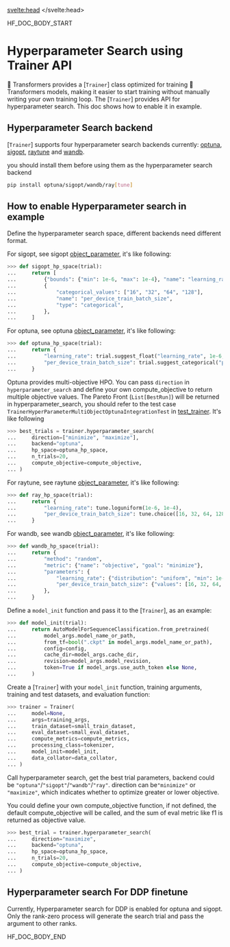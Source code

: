 <script lang="ts">
let fw: "pt" | "tf" = "pt";
onMount(() => {
    const urlParams = new URLSearchParams(window.location.search);
    fw = urlParams.get("fw") || "pt";
});
</script>
<svelte:head>
  <meta name="hf:doc:metadata" content={metadata} >
</svelte:head>

<!--HF DOCBUILD BODY START-->

HF_DOC_BODY_START

<!--Copyright 2022 The HuggingFace Team. All rights reserved.

Licensed under the Apache License, Version 2.0 (the "License"); you may not use this file except in compliance with
the License. You may obtain a copy of the License at

http://www.apache.org/licenses/LICENSE-2.0

Unless required by applicable law or agreed to in writing, software distributed under the License is distributed on
an "AS IS" BASIS, WITHOUT WARRANTIES OR CONDITIONS OF ANY KIND, either express or implied. See the License for the

⚠️ Note that this file is in Markdown but contain specific syntax for our doc-builder (similar to MDX) that may not be
rendered properly in your Markdown viewer.

-->

# Hyperparameter Search using Trainer API

🤗 Transformers provides a [`Trainer`] class optimized for training 🤗 Transformers models, making it easier to start training without manually writing your own training loop. The [`Trainer`] provides API for hyperparameter search. This doc shows how to enable it in example.

## Hyperparameter Search backend

[`Trainer`] supports four hyperparameter search backends currently:
[optuna](https://optuna.org/), [sigopt](https://sigopt.com/), [raytune](https://docs.ray.io/en/latest/tune/index.html) and [wandb](https://wandb.ai/site/sweeps).

you should install them before using them as the hyperparameter search backend
```bash
pip install optuna/sigopt/wandb/ray[tune]
```

## How to enable Hyperparameter search in example

Define the hyperparameter search space, different backends need different format.

For sigopt, see sigopt [object_parameter](https://docs.sigopt.com/ai-module-api-references/api_reference/objects/object_parameter), it's like following:
```py
>>> def sigopt_hp_space(trial):
...     return [
...         {"bounds": {"min": 1e-6, "max": 1e-4}, "name": "learning_rate", "type": "double"},
...         {
...             "categorical_values": ["16", "32", "64", "128"],
...             "name": "per_device_train_batch_size",
...             "type": "categorical",
...         },
...     ]
```

For optuna, see optuna [object_parameter](https://optuna.readthedocs.io/en/stable/tutorial/10_key_features/002_configurations.html#sphx-glr-tutorial-10-key-features-002-configurations-py), it's like following:

```py
>>> def optuna_hp_space(trial):
...     return {
...         "learning_rate": trial.suggest_float("learning_rate", 1e-6, 1e-4, log=True),
...         "per_device_train_batch_size": trial.suggest_categorical("per_device_train_batch_size", [16, 32, 64, 128]),
...     }
```

Optuna provides multi-objective HPO. You can pass `direction` in `hyperparameter_search` and define your own compute_objective to return multiple objective values. The Pareto Front (`List[BestRun]`) will be returned in hyperparameter_search, you should refer to the test case `TrainerHyperParameterMultiObjectOptunaIntegrationTest` in [test_trainer](https://github.com/huggingface/transformers/blob/main/tests/trainer/test_trainer.py). It's like following

```py
>>> best_trials = trainer.hyperparameter_search(
...     direction=["minimize", "maximize"],
...     backend="optuna",
...     hp_space=optuna_hp_space,
...     n_trials=20,
...     compute_objective=compute_objective,
... )
```

For raytune, see raytune [object_parameter](https://docs.ray.io/en/latest/tune/api/search_space.html), it's like following:

```py
>>> def ray_hp_space(trial):
...     return {
...         "learning_rate": tune.loguniform(1e-6, 1e-4),
...         "per_device_train_batch_size": tune.choice([16, 32, 64, 128]),
...     }
```

For wandb, see wandb [object_parameter](https://docs.wandb.ai/guides/sweeps/configuration), it's like following:

```py
>>> def wandb_hp_space(trial):
...     return {
...         "method": "random",
...         "metric": {"name": "objective", "goal": "minimize"},
...         "parameters": {
...             "learning_rate": {"distribution": "uniform", "min": 1e-6, "max": 1e-4},
...             "per_device_train_batch_size": {"values": [16, 32, 64, 128]},
...         },
...     }
```

Define a `model_init` function and pass it to the [`Trainer`], as an example:
```py
>>> def model_init(trial):
...     return AutoModelForSequenceClassification.from_pretrained(
...         model_args.model_name_or_path,
...         from_tf=bool(".ckpt" in model_args.model_name_or_path),
...         config=config,
...         cache_dir=model_args.cache_dir,
...         revision=model_args.model_revision,
...         token=True if model_args.use_auth_token else None,
...     )
```

Create a [`Trainer`] with your `model_init` function, training arguments, training and test datasets, and evaluation function:

```py
>>> trainer = Trainer(
...     model=None,
...     args=training_args,
...     train_dataset=small_train_dataset,
...     eval_dataset=small_eval_dataset,
...     compute_metrics=compute_metrics,
...     processing_class=tokenizer,
...     model_init=model_init,
...     data_collator=data_collator,
... )
```

Call hyperparameter search, get the best trial parameters, backend could be `"optuna"`/`"sigopt"`/`"wandb"`/`"ray"`. direction can be`"minimize"` or `"maximize"`, which indicates whether to optimize greater or lower objective.

You could define your own compute_objective function, if not defined, the default compute_objective will be called, and the sum of eval metric like f1 is returned as objective value.

```py
>>> best_trial = trainer.hyperparameter_search(
...     direction="maximize",
...     backend="optuna",
...     hp_space=optuna_hp_space,
...     n_trials=20,
...     compute_objective=compute_objective,
... )
```

## Hyperparameter search For DDP finetune
Currently, Hyperparameter search for DDP is enabled for optuna and sigopt. Only the rank-zero process will generate the search trial and pass the argument to other ranks.


<!--HF DOCBUILD BODY END-->

HF_DOC_BODY_END


